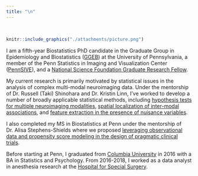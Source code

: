 ```yaml
---
title: "\n"
---
```

<style type="text/css">
.main-container {
  max-width: 900px;
  margin-left: auto;
  margin-right: auto;
}
</style>

\

```r
knitr::include_graphics("./attachments/picture.png")
```

I am a fifth-year Biostatistics PhD candidate in the Graduate Group in Epidemiology and Biostatistics ([GGEB](https://www.med.upenn.edu/ggeb/)) at the University of Pennsylvania, a member of the Penn Statistics in Imaging and Visualization Center ([PennSIVE](https://www.cceb.med.upenn.edu/pennsive)), and a [National Science Foundation Graduate Research Fellow](https://www.nsfgrfp.org/).


My current research is primarily motivated by statistical issues in the analysis of complex multi-modal neuroimaging data. Under the mentorship of Dr. Russell (Taki) Shinohara and Dr. Kristin Linn, I've worked to develop a number of broadly applicable statistical methods, including [hypothesis tests for multiple neuroimaging modalities](https://onlinelibrary.wiley.com/doi/10.1002/hbm.25577), [spatial localization of inter-modal associations](https://www.sciencedirect.com/science/article/pii/S1053811922008333), and [feature extraction in the presence of nuisance variables](https://academic.oup.com/biostatistics/advance-article/doi/10.1093/biostatistics/kxac031/6661240?searchresult=1).

I also completed my MS in Biostatistics at Penn under the mentorship of Dr. Alisa Stephens-Shields where we proposed [leveraging observational data and propensity score modeling in the design of pragmatic clinical trials](https://journals.sagepub.com/doi/10.1177/17407745211023840?url_ver=Z39.88-2003&rfr_id=ori%3Arid%3Acrossref.org&rfr_dat=cr_pub++0pubmed&).

Before starting at Penn, I graduated from [Columbia University](https://www.columbia.edu/) in 2016 with a BA in Statistics and Psychology. From 2016-2018, I worked as a data analyst in anesthesia research at the [Hospital for Special Surgery](https://www.hss.edu/).
